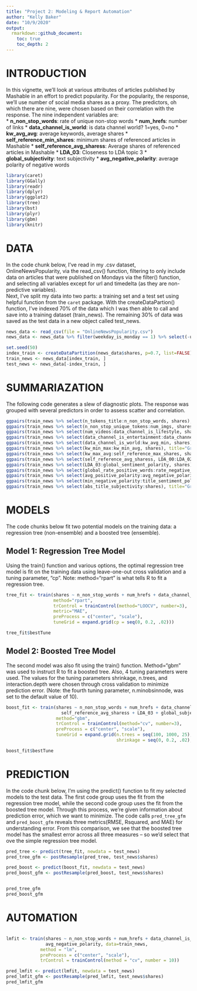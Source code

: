 ```yaml
---
title: "Project 2: Modeling & Report Automation"
author: "Kelly Baker"
date: "10/9/2020"
output: 
  rmarkdown::github_document:
    toc: true
    toc_depth: 2
---
```


# **INTRODUCTION**
In this vignette, we'll look at various attributes of articles published by Mashable in an effort to predict popularity. For the popularity, the response, we'll use number of social media shares as a proxy. The predictors, oh which there are nine, were chosen based on their correlation with the response. The nine independent variables are:  
* **n_non_stop_words**: rate of unique non-stop words
* **num_hrefs**: number of links
* **data_channel_is_world**: is data channel world? 1=yes, 0=no
* **kw_avg_avg**: average keywords, average shares
* **self_reference_min_shares**: minimum shares of referenced articles in Mashable
* **self_reference_avg_sharess**: Average shares of referenced articles in Mashable
* **LDA_03**: Closeness to LDA topic 3
* **global_subjectivity**: text subjectivity
* **avg_negative_polarity**: average polarity of negative words
```r
library(caret)
library(GGally)
library(readr)
library(dplyr)
library(ggplot2)
library(tree)
library(bst)
library(plyr)
library(gbm)
library(knitr)
```

# **DATA**
In the code chunk below, I've read in my .csv dataset, OnlineNewsPopularity, via the read_csv() function, filtering to only include data on articles that were published on Mondays via the filter() function, and selecting all variables except for url and timedelta (as they are non-predictive variables).
<br>
Next, I've split my data into two parts: a training set and a test set using helpful function from the `caret` package. With the createDataPartion() function, I've indexed 70% of the data which I was then able to call and save into a training dataset (train_news). The remaining 30% of data was saved as the test data in a new object called test_news.

```r
news_data <- read_csv(file = "OnlineNewsPopularity.csv")
news_data <- news_data %>% filter(weekday_is_monday == 1) %>% select(-url, -timedelta)

set.seed(50)
index_train <- createDataPartition(news_data$shares, p=0.7, list=FALSE)
train_news <- news_data[index_train, ]
test_news <- news_data[-index_train, ]
```

# **SUMMARIAZATION**
The following code generates a slew of diagnostic plots. The response was grouped with several predictors in order to assess scatter and correlation.
```r
ggpairs(train_news %>% select(n_tokens_title:n_non_stop_words, shares), title="Group 1 Diagnostics")
ggpairs(train_news %>% select(n_non_stop_unique_tokens:num_imgs, shares), title="Group 2 Diagnostics")
ggpairs(train_news %>% select(num_videos:data_channel_is_lifestyle, shares), title="Group 3 Diagnostics")
ggpairs(train_news %>% select(data_channel_is_entertainment:data_channel_is_tech, shares), title="Group 4 Diagnostics")
ggpairs(train_news %>% select(data_channel_is_world:kw_avg_min, shares), title="Group 5 Diagnostics")
ggpairs(train_news %>% select(kw_min_max:kw_min_avg, shares), title="Group 6 Diagnostics")
ggpairs(train_news %>% select(kw_max_avg:self_reference_max_shares, shares), title="Group 7 Diagnostics")
ggpairs(train_news %>% select(self_reference_avg_sharess, LDA_00:LDA_02, shares), title="Group 8 Diagnostics")
ggpairs(train_news %>% select(LDA_03:global_sentiment_polarity, shares), title="Group 9 Diagnostics")
ggpairs(train_news %>% select(global_rate_positive_words:rate_negative_words, shares), title="Group 10 Diagnostics")
ggpairs(train_news %>% select(avg_positive_polarity:avg_negative_polarity, shares), title = "Group 11 Diagnostics")
ggpairs(train_news %>% select(min_negative_polarity:title_sentiment_polarity, shares), title="Group 12 Diagnostics")
ggpairs(train_news %>% select(abs_title_subjectivity:shares), title="Group 13 Diagnostics")
```

# **MODELS**
The code chunks below fit two potential models on the training data: a regression tree (non-ensemble) and a boosted tree (ensemble).

## **Model 1: Regression Tree Model**
Using the train() function and various options, the optimal regression tree model is fit on the training data using leave-one-out cross validation and a tuning parameter, "cp". Note: method="rpart" is what tells R to fit a regression tree. 
```r
tree_fit <- train(shares ~ n_non_stop_words + num_hrefs + data_channel_is_world + kw_avg_avg + self_reference_min_shares + self_reference_avg_sharess + LDA_03 + global_subjectivity + avg_negative_polarity, data=train_news,
                  method="rpart",
                  trControl = trainControl(method="LOOCV", number=3),
                  metric="MAE",
                  preProcess = c("center", "scale"),
                  tuneGrid = expand.grid(cp = seq(0, 0.2, .02)))

tree_fit$bestTune
```

## **Model 2: Boosted Tree Model**
The second model was also fit using the train() function. Method="gbm" was used to instruct R to fit a boosted tree. Also, 4 tuning parameters were used. The values for the tuning parameters shrinkage, n.trees, and interaction.depth were chosen through cross validation to minimize prediction error. (Note: the fourth tuning parameter, n.minobsinnode, was set to the default value of 10).
```r
boost_fit <- train(shares ~ n_non_stop_words + num_hrefs + data_channel_is_world + kw_avg_avg + self_reference_min_shares +
                     self_reference_avg_sharess + LDA_03 + global_subjectivity + avg_negative_polarity, data=train_news, 
                   method="gbm", 
                   trControl = trainControl(method="cv", number=3), 
                   preProcess = c("center", "scale"),
                   tuneGrid = expand.grid(n.trees = seq(100, 1000, 25), interaction.depth = seq(1, 9, 1), 
                                          shrinkage = seq(0, 0.2, .02), n.minobsinnode=10))

boost_fit$bestTune
```


# **PREDICTION**
In the code chunk below, I'm using the predict() function to fit my selected models to the test data. The first code group uses the fit from the regression tree model, while the second code group uses the fit from the boosted tree model. Through this process, we're given information about prediction error, which we want to minimize. The code calls `pred_tree_gfm` and `pred_boost_gfm` reveals three metrics(RMSE, Rsquared, and MAE) for understanding error. From this comparison, we see that the boosted tree model has the smallest error across all three measures -- so we'd select that ove the simple regression tree model.
```r
pred_tree <- predict(tree_fit, newdata = test_news)
pred_tree_gfm <- postResample(pred_tree, test_news$shares)

pred_boost <- predict(boost_fit, newdata = test_news)
pred_boost_gfm <- postResample(pred_boost, test_news$shares)


pred_tree_gfm
pred_boost_gfm
```


# **AUTOMATION**
```r

```

```r
lmfit <- train(shares ~ n_non_stop_words + num_hrefs + data_channel_is_world + kw_avg_avg + self_reference_min_shares + self_reference_avg_sharess + LDA_03 + global_subjectivity + 
               avg_negative_polarity, data=train_news, 
             method = "lm", 
             preProcess = c("center", "scale"),
             trControl = trainControl(method = "cv", number = 10))

pred_lmfit <- predict(lmfit, newdata = test_news)
pred_lmfit_gfm <- postResample(pred_lmfit, test_news$shares)
pred_lmfit_gfm
```

